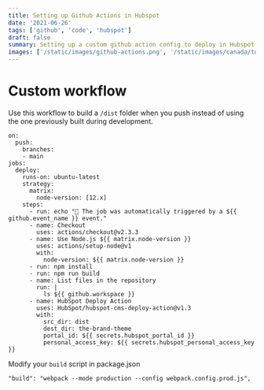 ```yaml
---
title: Setting up Github Actions in Hubspot
date: '2021-06-26'
tags: ['github', 'code', 'hubspot']
draft: false
summary: Setting up a custom github action config to deploy in Hubspot
images: ['/static/images/github-actions.png', '/static/images/canada/toronto.jpg']
---
```


# Custom workflow

Use this workflow to build a `/dist` folder when you push instead of using the one previously built during development.

```
on:
  push:
    branches:
    - main
jobs:
  deploy:
    runs-on: ubuntu-latest
    strategy:
      matrix:
        node-version: [12.x]
    steps:
      - run: echo "🎉 The job was automatically triggered by a ${{ github.event_name }} event."
      - name: Checkout
        uses: actions/checkout@v2.3.3
      - name: Use Node.js ${{ matrix.node-version }}
        uses: actions/setup-node@v1
        with:
          node-version: ${{ matrix.node-version }}
      - run: npm install
      - run: npm run build
      - name: List files in the repository
        run: |
          ls ${{ github.workspace }}
      - name: HubSpot Deploy Action
        uses: HubSpot/hubspot-cms-deploy-action@v1.3
        with:
          src_dir: dist
          dest_dir: the-brand-theme
          portal_id: ${{ secrets.hubspot_portal_id }}
          personal_access_key: ${{ secrets.hubspot_personal_access_key }}
```

Modify your `build` script in package.json

```
"build": "webpack --mode production --config webpack.config.prod.js",
```
